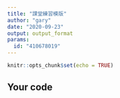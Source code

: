 ```yaml
---
title: "課堂練習模版"
author: "gary"
date: "2020-09-23"
output: output_format
params:
  id: "410678019"
---
```


```r
knitr::opts_chunk$set(echo = TRUE)
```

## Your code

```r

```

